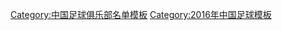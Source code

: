 {{Football squad with groups
 | name      = 2016年中乙分类名单包头南郊
 | bgcolor   = #ff0000
 | bordercolor = #ffffff
 | textcolor   = #ffffff
 | title=[[包头南郊足球俱乐部|<span style="color:#ffffff">内蒙古包头鹿城</span>]] — [[2016年中国足球乙级联赛|<span style="color: #ffffff;">2016年</span>]][[中国足球乙级联赛|<span style="color: #ffffff;">中乙联赛第 12 名</span>]]
|group1=全年参赛球员
|list1=<div>
{{Football squad2 player|no=1|name=[[郭纯泉]]}}
{{Football squad2 player|no=3|name=[[和子童]]}}
{{Football squad2 player|no=5|name=[[帕尔哈提·艾拜]]}}
{{Football squad2 player|no=6|name=[[郑强 (足球运动员)|郑强]]}}
{{Football squad2 player|no=8|name=[[唐艺诚]]}}
{{Football squad2 player|no=9|name=[[于靓]]}}
{{Football squad2 player|no=10|name=[[张航]]}}
{{Football squad2 player|no=11|name=[[吴航]]}}
{{Football squad2 player|no=12|name=[[周国庆]]}}
{{Football squad2 player|no=13|name=[[敖达木]]}}
{{Football squad2 player|no=14|name=[[陈成业]]}}
{{Football squad2 player|no=15|name=[[崔宇洋]]}}
{{Football squad2 player|no=16|name=[[鲁毅 (足球运动员)|鲁毅]]}}
{{Football squad2 player|no=17|name=[[王业文]]}}
{{Football squad2 player|no=18|name=[[霍亮]]}}
{{Football squad2 player|no=19|name=[[孙潇林]]}}
{{Football squad2 player|no=20|name=[[马热斯江·艾则孜]]}}
{{Football squad2 player|no=21|name=[[尹良毅]]}}
{{Football squad2 player|no=22|name=[[王寒冰]]}}
{{Football squad2 player|no=23|name=[[王晖]]}}
{{Football squad2 player|no=24|name=[[王啸]]}}
{{Football squad2 player|no=25|name=[[刘澎]]}}
{{Football squad2 player|no=26|name=[[周淼]]}}
{{Football squad2 player|no=28|name=[[张彪 (足球运动员)|张彪]]}}
{{Football squad2 player|no=29|name=[[刘越海]]}}
{{Football squad2 player|no=31|name=[[张禹 (足球运动员)|张禹]]}}
{{Football squad2 player|no=33|name=[[宋炜]]}}
</div>
|group2=夏季转入球员
|list2=<div>
{{Football squad2 player|no=27|name=[[底超峰]]}}
</div>
|group3=夏季转出球员
|list3=<div>
</div>
|group4=主教练
|list4={{flagicon|FRA}} {{link-en|田凯威|David Camhi}}
}}
<noinclude>
{{DEFAULTSORT:Baotou Nanjiao F.C. Squad 2016}}
[[Category:中国足球俱乐部名单模板]]
[[Category:2016年中国足球模板]]
</noinclude>
